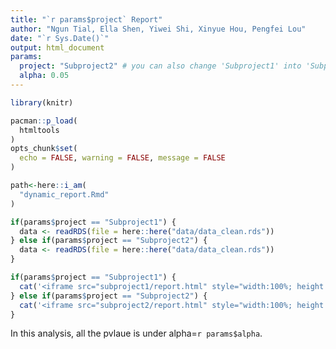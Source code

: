 ---
title: "`r params$project` Report"
author: "Ngun Tial, Ella Shen, Yiwei Shi, Xinyue Hou, Pengfei Lou"
date: "`r Sys.Date()`"
output: html_document
params:
  project: "Subproject2" # you can also change 'Subproject1' into 'Subproject2'.
  alpha: 0.05
---
```{r, set-chunk-opts, include = FALSE}
library(knitr)

pacman::p_load(
  htmltools
)
opts_chunk$set(
  echo = FALSE, warning = FALSE, message = FALSE
)
```

```{r}
path<-here::i_am(
  "dynamic_report.Rmd"
)
```

```{r}

if(params$project == "Subproject1") {
  data <- readRDS(file = here::here("data/data_clean.rds"))
} else if(params$project == "Subproject2") {
  data <- readRDS(file = here::here("data/data_clean.rds"))
}

```


```{r echo=FALSE, results='asis'}

if(params$project == "Subproject1") {
  cat('<iframe src="subproject1/report.html" style="width:100%; height:600px;"></iframe>')
} else if(params$project == "Subproject2") {
  cat('<iframe src="subproject2/report.html" style="width:100%; height:600px;"></iframe>')
}

```
In this analysis, all the pvlaue is under alpha=`r params$alpha`.


